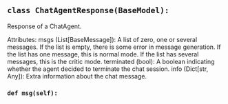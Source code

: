<a id="camel.responses.agent_responses"></a>

<a id="camel.responses.agent_responses.ChatAgentResponse"></a>

## `class ChatAgentResponse(BaseModel):`

Response of a ChatAgent.

Attributes:
msgs (List[BaseMessage]): A list of zero, one or several messages.
If the list is empty, there is some error in message generation.
If the list has one message, this is normal mode.
If the list has several messages, this is the critic mode.
terminated (bool): A boolean indicating whether the agent decided
to terminate the chat session.
info (Dict[str, Any]): Extra information about the chat message.

<a id="camel.responses.agent_responses.ChatAgentResponse.msg"></a>

### `def msg(self):`

